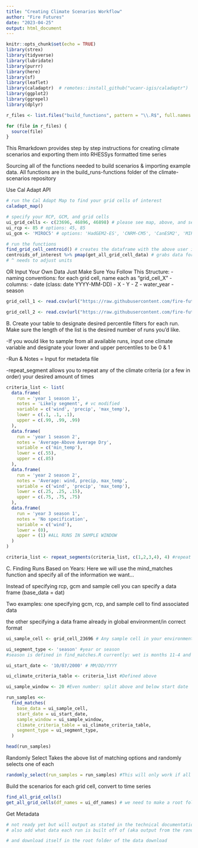 ```yaml
---
title: "Creating Climate Scenarios Workflow"
author: "Fire Futures"
date: "2023-04-25"
output: html_document
---
```

```r
knitr::opts_chunk$set(echo = TRUE)
library(strex)
library(tidyverse)
library(lubridate)
library(purrr)
library(here)
library(sf)
library(leaflet)
library(caladaptr)  # remotes::install_github("ucanr-igis/caladaptr")
library(ggplot2)
library(ggrepel)
library(dplyr)

r_files <- list.files("build_functions", pattern = "\\.R$", full.names = TRUE)

for (file in r_files) {
  source(file)
}
```

This Rmarkdown provides step by step instructions for creating climate scenarios and exporting them into RHESSys formatted time series 

Sourcing all of the functions needed to build scenarios & importing example data. All functions are in the build_runs-functions folder of the climate-scenarios repository

Use Cal Adapt API
```r
# run the Cal Adapt Map to find your grid cells of interest
caladapt_map()

# specify your RCP, GCM, and grid cells
ui_grid_cells <- c(23696, 46896, 46898) # please see map, above, and select grid cells of interest in the format c(23696, 46896)
ui_rcp <- 85 # options: 45, 85
ui_gcm <- 'MIROC5' # options: 'HadGEM2-ES', 'CNRM-CM5', 'CanESM2', 'MIROC5'

# run the functions
find_grid_cell_centroid() # creates the dataframe with the above user inputs that the get_all_grid_cell_data() function will use to grab data for
centroids_of_interest %>% pmap(get_all_grid_cell_data) # grabs data for all grid cells 
# ^ needs to adjust units
```

OR Input Your Own Data
Just Make Sure You Follow This Structure:
- naming conventions: for each grid cell, name each as "grid_cell_X"
- columns:
  - date (class: date YYYY-MM-DD)
  - X
  - Y
  - Z
  - water_year
  - season
```r
grid_cell_1 <- read.csv(url("https://raw.githubusercontent.com/fire-futures/climate-scenarios/main/MIROC5_rcp45_1"))

grid_cell_2 <- read.csv(url("https://raw.githubusercontent.com/fire-futures/climate-scenarios/main/MIROC_rcp45_2")) 
```

B. Create your table to designate desired percentile filters for each run. Make sure the length of the list is the desired number of runs you'd like. 

-If you would like to sample from all available runs, input one climate variable and designate your lower and upper percentiles to be 0 & 1

-Run & Notes = Input for metadeta file

-repeat_segment allows you to repeat any of the climate criteria (or a few in order) your desired amount of times

```r
criteria_list <- list(
  data.frame(
    run = 'year 1 season 1',
    notes = 'Likely segment', # vc modified
    variable = c('wind', 'precip', 'max_temp'),
    lower = c(.1, .1, .1),
    upper = c(.99, .99, .99)
  ),
  data.frame(
    run = 'year 1 season 2',
    notes = 'Average-Above Average Dry',
    variable = c('min_temp'),
    lower = c(.55),
    upper = c(.85)
  ),
  data.frame(
    run = 'year 2 season 2',
    notes = 'Average: wind, precip, max_temp',
    variable = c('wind', 'precip', 'max_temp'),
    lower = c(.25, .25, .15),
    upper = c(.75, .75, .75)
  ),
  data.frame(
    run = 'year 3 season 1',
    notes = 'No specification',
    variable = c('wind'),
    lower = (0),
    upper = (1) #ALL RUNS IN SAMPLE WINDOW 
  )
)

criteria_list <- repeat_segments(criteria_list, c(1,2,3,4), 4) #repeat 1-4 four times 
```

C. Finding Runs Based on Years: Here we will use the mind_matches function and specify all of the information we want...

Instead of specifying rcp, gcm and sample cell you can specify a data frame (base_data = dat)

Two examples: 
one specifying gcm, rcp, and sample cell to find associated data

the other specifying a data frame already in global environment/in correct format 

```r
ui_sample_cell <- grid_cell_23696 # Any sample cell in your environment 

ui_segment_type <- 'season' #year or season
#season is defined in find_matches.R currently: wet is months 11-4 and dry 5-10

ui_start_date <- '10/07/2000' # MM/DD/YYYY

ui_climate_criteria_table <- criteria_list #Defined above 

ui_sample_window <- 20 #Even number: split above and below start date 

run_samples <<-
  find_matches(
    base_data = ui_sample_cell,
    start_date = ui_start_date, 
    sample_window = ui_sample_window,
    climate_criteria_table = ui_climate_criteria_table, 
    segment_type = ui_segment_type,
  )

head(run_samples)
```

Randomly Select
Takes the above list of matching options and randomly selects one of each
```r
randomly_select(run_samples = run_samples) #This will only work if all segments have something to sample from
```


Build the scenarios for each grid cell, convert to time series
```r
find_all_grid_cells()
get_all_grid_cells(df_names = ui_df_names) # we need to make a root folder for all the grid cells probably in erica's function? for ALL grid cells, this needs to be one step up above in the loop function
```

Get Metadata
```r
# not ready yet but will output as stated in the technical documentation draft: https://docs.google.com/document/d/1G1UKEErrcdLWn4X61f-iy2ByZO3PCXRP/edit#heading=h.psoig0rfj0i9 AND maybe add the centroids of the cal adapt grid cells?
# also add what data each run is built off of (aka output from the randomly select and the number from the find matches output)

# and download itself in the root folder of the data download
```


